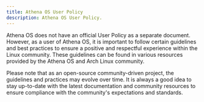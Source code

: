 ```yaml
---
title: Athena OS User Policy
description: Athena OS User Policy.
---
```


Athena OS does not have an official User Policy as a separate document. However, as a user of Athena OS, it is important to follow certain guidelines and best practices to ensure a positive and respectful experience within the Linux community. These guidelines can be found in various resources provided by the Athena OS and Arch Linux community.

Please note that as an open-source community-driven project, the guidelines and practices may evolve over time. It is always a good idea to stay up-to-date with the latest documentation and community resources to ensure compliance with the community's expectations and standards.

<ImageComponent />